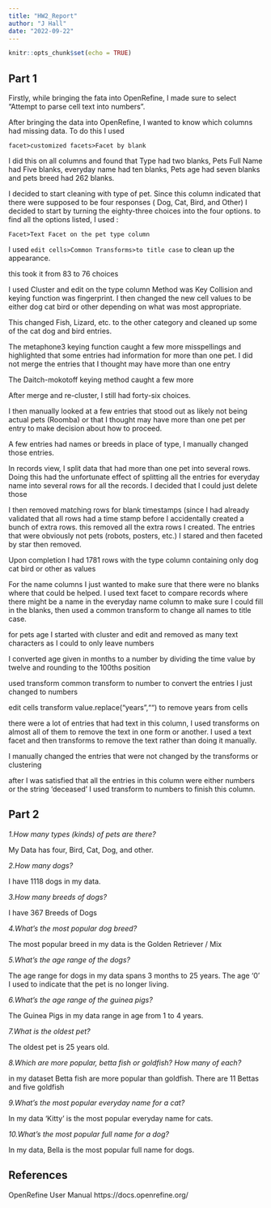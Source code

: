 ```yaml
---
title: "HW2_Report"
author: "J Hall"
date: "2022-09-22"
---
```


```r
knitr::opts_chunk$set(echo = TRUE)
```
## Part 1

Firstly, while bringing the fata into OpenRefine, I made sure to select 
"Attempt to parse cell text into numbers".

After bringing the data into OpenRefine, I wanted to know which columns had 
missing data. To do this I used

`facet>customized facets>Facet by blank`

I did this on all columns and found that Type had two blanks, Pets Full Name had 
Five blanks, everyday name had ten blanks, Pets age had seven blanks and pets breed had 
262 blanks.

I decided to start cleaning with type of pet. Since this column indicated that 
there were supposed to be four responses ( Dog, Cat, Bird, and Other) I decided to 
start by turning the eighty-three choices into the four options. to find all the options listed, 
I used :

`Facet>Text Facet on the pet type column`

I used `edit cells>Common Transforms>to title case` to clean up the appearance.

this took it from 83 to 76 choices

I used Cluster and edit on the type column Method was Key Collision and keying function was fingerprint.
I then changed the new cell values to be either dog cat bird or other depending on what was most appropriate.

This changed Fish, Lizard, etc. to the other category and cleaned up some of the cat dog and bird entries.

The metaphone3 keying function caught a few more misspellings and highlighted that some entries had information 
for more than one pet. I did not merge the entries that I thought may have more than one entry

The Daitch-mokotoff keying method caught a few more

After merge and re-cluster, I still had forty-six choices.

I then manually looked at a few entries that stood out as likely not being actual pets (Roomba) or 
that I thought may have more than one pet per entry to make decision about how to proceed.

A few entries had names or breeds in place of type, I manually changed those entries.

In records view, I split data that had more than one pet into several rows. Doing this had the unfortunate 
effect of splitting all the entries for everyday name into several rows for all the records. I decided 
that I could just delete those

I then removed matching rows for blank timestamps (since I had already validated that all rows had a time stamp 
before I accidentally created a bunch of extra rows. this removed all the extra rows I created. The entries 
that were obviously not pets (robots, posters, etc.) I stared and then faceted by star then removed.

Upon completion I had 1781 rows with the type column containing only dog cat bird or other as values

For the name columns I just wanted to make sure that there were no blanks where that could be helped. I used 
text facet to compare records where there might be a name in the everyday name column to make sure I could 
fill in the blanks, then used a common transform to change all names to title case.


for pets age I started with cluster and edit and removed as many text characters as I could to only leave numbers

I converted age given in months to a number by dividing the time value by twelve and rounding to the 100ths position

used transform common transform to number to convert the entries I just changed to numbers

edit cells transform value.replace("years","") to remove years from cells

there were a lot of entries that had text in this column, I used transforms on almost all of them to remove 
the text in one form or another. I used a text facet and then transforms to remove the text rather than doing it manually.

I manually changed the entries that were not changed by the transforms or clustering

after I was satisfied that all the entries in this column were either numbers or the string 'deceased' I used 
transform to numbers to finish this column.

## Part 2

*1.How many types (kinds) of pets are there?*

My Data has four, Bird, Cat, Dog, and other.

*2.How many dogs?*

I have 1118 dogs in my data.

*3.How many breeds of dogs?*

I have 367 Breeds of Dogs

*4.What's the most popular dog breed?*

The most popular breed in my data is the Golden Retriever / Mix

*5.What's the age range of the dogs?*

The age range for dogs in my data spans 3 months to 25 years. The age '0' I used to indicate that the pet is no longer living.

*6.What's the age range of the guinea pigs?*

The Guinea Pigs in my data range in age from 1 to 4 years.

*7.What is the oldest pet?*

The oldest pet is 25 years old.

*8.Which are more popular, betta fish or goldfish? How many of each?*

in my dataset Betta fish are more popular than goldfish. There are 11 Bettas and five goldfish 

*9.What's the most popular everyday name for a cat?*

In my data 'Kitty' is the most popular everyday name for cats.

*10.What's the most popular full name for a dog?*

In my data, Bella is the most popular full name for dogs.


## References

OpenRefine User Manual https://docs.openrefine.org/
